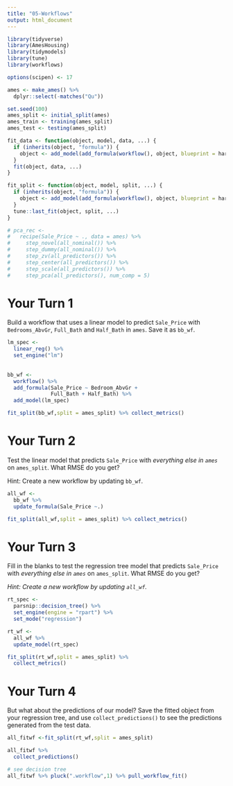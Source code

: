```yaml
---
title: "05-Workflows"
output: html_document
---
```


```r
library(tidyverse)
library(AmesHousing)
library(tidymodels)
library(tune)
library(workflows)

options(scipen) <- 17

ames <- make_ames() %>% 
  dplyr::select(-matches("Qu"))

set.seed(100)
ames_split <- initial_split(ames)
ames_train <- training(ames_split)
ames_test <- testing(ames_split)

fit_data <- function(object, model, data, ...) {
  if (inherits(object, "formula")) {
    object <- add_model(add_formula(workflow(), object, blueprint = hardhat::default_formula_blueprint(indicators = FALSE, ...)))
  }
  fit(object, data, ...)
}

fit_split <- function(object, model, split, ...) {
  if (inherits(object, "formula")) {
    object <- add_model(add_formula(workflow(), object, blueprint = hardhat::default_formula_blueprint(indicators = FALSE)), model)
  }
  tune::last_fit(object, split, ...)
}

# pca_rec <- 
#   recipe(Sale_Price ~ ., data = ames) %>%
#     step_novel(all_nominal()) %>%
#     step_dummy(all_nominal()) %>%
#     step_zv(all_predictors()) %>%
#     step_center(all_predictors()) %>%
#     step_scale(all_predictors()) %>%
#     step_pca(all_predictors(), num_comp = 5)
```

# Your Turn 1

Build a workflow that uses a linear model to predict `Sale_Price` with `Bedrooms_AbvGr`, `Full_Bath` and `Half_Bath` in `ames`. Save it as `bb_wf`.

```r
lm_spec <-
  linear_reg() %>% 
  set_engine("lm")
  
  
bb_wf <- 
  workflow() %>% 
  add_formula(Sale_Price ~ Bedroom_AbvGr + 
              Full_Bath + Half_Bath) %>% 
  add_model(lm_spec)

fit_split(bb_wf,split = ames_split) %>% collect_metrics()
```


# Your Turn 2

Test the linear model that predicts `Sale_Price` with _everything else in `ames`_ on `ames_split`. What RMSE do you get?

Hint: Create a new workflow by updating `bb_wf`.

```r
all_wf <- 
  bb_wf %>% 
  update_formula(Sale_Price ~.)

fit_split(all_wf,split = ames_split) %>% collect_metrics()
```

# Your Turn 3

Fill in the blanks to test the regression tree model that predicts `Sale_Price` with _everything else in `ames`_ on `ames_split`. What RMSE do you get?

*Hint: Create a new workflow by updating `all_wf`.*

```r
rt_spec <- 
  parsnip::decision_tree() %>%          
  set_engine(engine = "rpart") %>% 
  set_mode("regression")

rt_wf <- 
  all_wf %>% 
  update_model(rt_spec)

fit_split(rt_wf,split = ames_split) %>%  
  collect_metrics()
```


# Your Turn 4

But what about the predictions of our model? Save the fitted object from your regression tree, and use `collect_predictions()` to see the predictions generated from the test data.

```r
all_fitwf <-fit_split(rt_wf,split = ames_split)

all_fitwf %>% 
  collect_predictions()
```
```r
# see decision tree
all_fitwf %>% pluck(".workflow",1) %>% pull_workflow_fit()
```


